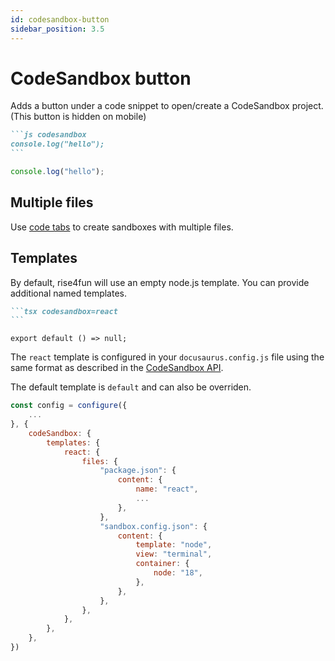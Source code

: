 ```yaml
---
id: codesandbox-button
sidebar_position: 3.5
---
```



# CodeSandbox button

Adds a button under a code snippet to open/create a CodeSandbox project. (This button is hidden on mobile)

````markdown
```js codesandbox
console.log("hello");
```
````

<BrowserWindow>

```js codesandbox
console.log("hello");
```

</BrowserWindow>

## Multiple files

Use [code tabs](./code-tabs) to create sandboxes with multiple files.

## Templates

By default, rise4fun will use an empty node.js template. You can provide additional named templates.

````markdown
```tsx codesandbox=react
```
````

<BrowserWindow>

```tsx codesandbox=react
export default () => null;
```

</BrowserWindow>

The `react` template is configured in your `docusaurus.config.js` file
using the same format as described in the [CodeSandbox API](https://codesandbox.io/docs/learn/getting-started/your-first-sandbox#how-it-works).

The default template is `default` and can also be overriden.

```js title="./docusaurus.config.js"
const config = configure({
    ...
}, {
    codeSandbox: {
        templates: {
            react: {
                files: {
                    "package.json": {
                        content: {
                            name: "react",
                            ...
                        },
                    },
                    "sandbox.config.json": {
                        content: {
                            template: "node",
                            view: "terminal",
                            container: {
                                node: "18",
                            },
                        },
                    },
                },
            },
        },
    },
})
```
